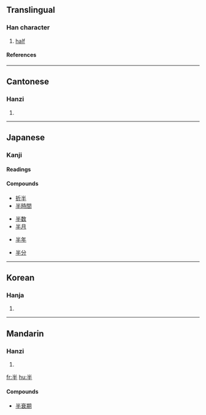 ==Translingual==
===Han character===
{{Han char|rn=24|rad=十|as=03|sn=5|four=9050<sub>0</sub>|canj=火手 (FQ)}}
# [[half]]
====References====
{{Han ref|kx=0156.070|dkj=02707|dj=0354.060|hdz=10046.010|uh=534A|ud=21322|bh=A562|bd=42338}}

----
==Cantonese==
===Hanzi===
{{yue-hanzi|jyut=|y=bun3}}
# {{defn|Cantonese}}

----
==Japanese==
===Kanji===
{{ja-kanji|grade=2|rs=十03}}
====Readings====
{{ja-readings|on=[[はん]] (han)|kun=[[なかば]] (nakaba), [[なかばする]] (nakabasuru)}}
====Compounds====
{{top4}}
*[[折半]]
*[[半時間]]
{{mid4}}
*[[半数]]
*[[半月]]
{{mid4}}
*[[半年]]
{{mid4}}
*[[半分]]
{{bottom}}

----
==Korean==
===Hanja===
{{ko-hanja|hangeul=반|rv=ban|mr=pan}}
# {{defn|Korean}}

----
==Mandarin==
===Hanzi===
{{cmn-hanzi|pin=[[bàn]] (ban4)|wg=pan<sup>4</sup>}}
# {{defn|Mandarin}}

[[fr:半]]
[[hu:半]]

====Compounds====

*[[半衰期]]